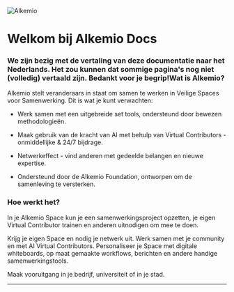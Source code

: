 ![Alkemio](/alkemio-og.png)

# Welkom bij Alkemio Docs

### We zijn bezig met de vertaling van deze documentatie naar het Nederlands. Het zou kunnen dat sommige pagina's nog niet (volledig) vertaald zijn. Bedankt voor je begrip!Wat is Alkemio?

Alkemio stelt veranderaars in staat om samen te werken in Veilige Spaces voor Samenwerking.
Dit is wat je kunt verwachten:

- Werk samen met een uitgebreide set tools, ondersteund door bewezen methodologieën.

- Maak gebruik van de kracht van AI met behulp van Virtual Contributors - onmiddellijke & 24/7 bijdrage.

- Netwerkeffect - vind anderen met gedeelde belangen en nieuwe expertise.

- Ondersteund door de Alkemio Foundation, ontworpen om de samenleving te versterken.

### Hoe werkt het?

In je Alkemio Space kun je een samenwerkingsproject opzetten, je eigen Virtual Contributor trainen en anderen uitnodigen om mee te doen.

Krijg je eigen Space en nodig je netwerk uit. Werk samen met je community en met AI Virtual Contributors. Personaliseer je Space met digitale whiteboards, op maat gemaakte workflows, berichten en andere handige samenwerkingstools.

Maak vooruitgang in je bedrijf, universiteit of in je stad.

---
